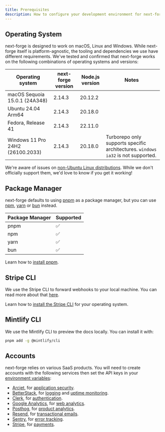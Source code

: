 ```yaml
---
title: Prerequisites
description: How to configure your development environment for next-forge
---
```


## Operating System

next-forge is designed to work on macOS, Linux and Windows. While next-forge itself is platform-agnostic, the tooling and dependencies we use have different requirements. We've tested and confirmed that next-forge works on the following combinations of operating systems and versions:

| Operating system | next-forge version | Node.js version | Notes |
| ---------------- | ----------------- | --------------- | ----- |
| macOS Sequoia 15.0.1 (24A348) | 2.14.3 | 20.12.2 |  |
| Ubuntu 24.04 Arm64 | 2.14.3 | 20.18.0 |  |
| Fedora, Release 41 | 2.14.3 | 22.11.0 |  |
| Windows 11 Pro 24H2 (26100.2033) | 2.14.3 | 20.18.0 | Turborepo only supports specific architectures. `windows ia32` is not supported. |

We're aware of issues on [non-Ubuntu Linux distributions](https://github.com/haydenbleasel/next-forge/issues/238). While we don't officially support them, we'd love to know if you get it working!

## Package Manager

next-forge defaults to using [pnpm](https://pnpm.io/) as a package manager, but you can use [npm](https://www.npmjs.com/), [yarn](https://yarnpkg.com/) or [bun](https://bun.sh/) instead.

| Package Manager | Supported |
| ---------------- | ----------------- |
| pnpm | ✅ |
| npm | ✅ |
| yarn | ✅ |
| bun | ✅ |

Learn how to [install pnpm](https://pnpm.io/installation).

## Stripe CLI

We use the Stripe CLI to forward webhooks to your local machine. You can read more about that [here](/features/payments).

Learn how to [install the Stripe CLI](https://docs.stripe.com/stripe-cli) for your operating system.

## Mintlify CLI

We use the Mintlify CLI to preview the docs locally. You can install it with:

```sh Terminal
pnpm add -g @mintlify/cli
```

## Accounts

next-forge relies on various SaaS products. You will need to create accounts with the following services then set the API keys in your [environment variables](/features/env):

- [Arcjet](https://arcjet.com), for [application security](/features/security/application).
- [BetterStack](https://betterstack.com), for [logging](/features/observability/logging) and [uptime monitoring](/features/observability/uptime).
- [Clerk](https://clerk.com), for [authentication](/features/authentication).
- [Google Analytics](https://developers.google.com/analytics), for [web analytics](/features/analytics/web).
- [Posthog](https://posthog.com), for [product analytics](/features/analytics/product).
- [Resend](https://resend.com), for [transactional emails](/features/email/resend).
- [Sentry](https://sentry.io), for [error tracking](/features/observability/error-capture).
- [Stripe](https://stripe.com), for [payments](/features/payments).

